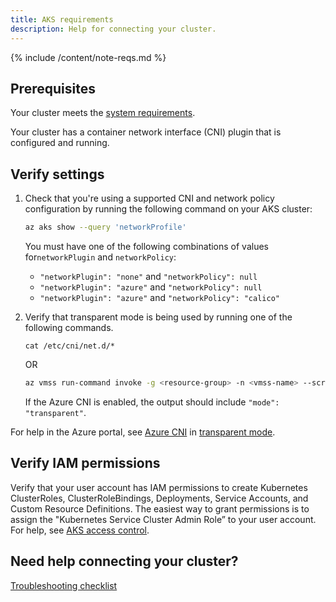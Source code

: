 ```yaml
---
title: AKS requirements
description: Help for connecting your cluster.
---
```


{% include /content/note-reqs.md %}

## Prerequisites 

Your cluster meets the [system requirements]({{sitebase.url}}/get-started/connect/system-requirements).

Your cluster has a container network interface (CNI) plugin that is configured and running.

## Verify settings

1. Check that you're using a supported CNI and network policy configuration by running the following command on your AKS cluster:

    ```bash
    az aks show --query 'networkProfile'
    ```

    You must have one of the following combinations of values for`networkPlugin` and `networkPolicy`:

    * `"networkPlugin": "none"` and `"networkPolicy": null`
    * `"networkPlugin": "azure"` and `"networkPolicy": null`
    * `"networkPlugin": "azure"` and `"networkPolicy": "calico"`

1. Verify that transparent mode is being used by running one of the following commands. 

   `cat /etc/cni/net.d/*` 

    OR

    ```bash
    az vmss run-command invoke -g <resource-group> -n <vmss-name> --scripts "cat /etc/cni/net.d/*" --command-id RunShellScript --instance-id 0 --query 'value[0].message'
    ```

   If the Azure CNI is enabled, the output should include `"mode": "transparent"`.

For help in the Azure portal, see [Azure CNI](https://docs.microsoft.com/en-us/azure/aks/configure-azure-cni) in [transparent mode](https://docs.microsoft.com/en-us/azure/aks/faq#what-is-azure-cni-transparent-mode-vs-bridge-mode).

## Verify IAM permissions

Verify that your user account has IAM permissions to create Kubernetes ClusterRoles, ClusterRoleBindings, Deployments, Service Accounts, and Custom Resource Definitions. The easiest way to grant permissions is to assign the "Kubernetes Service Cluster Admin Role” to your user account. For help, see [AKS access control](https://docs.microsoft.com/en-us/azure/aks/control-kubeconfig-access).

## Need help connecting your cluster? 

[Troubleshooting checklist]({{sitebase.url}}/get-started/connect/checklist)